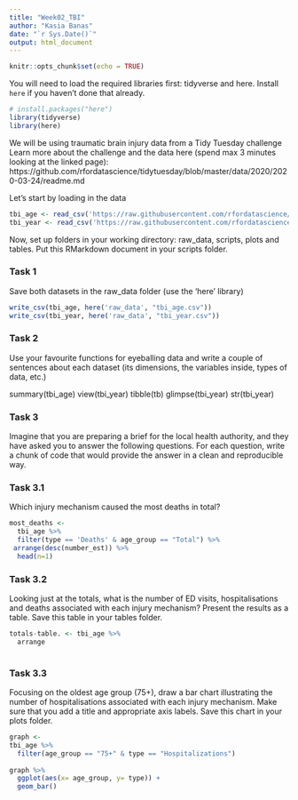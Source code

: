```yaml
---
title: "Week02_TBI"
author: "Kasia Banas"
date: "`r Sys.Date()`"
output: html_document
---
```


```r
knitr::opts_chunk$set(echo = TRUE)
```

You will need to load the required libraries first: tidyverse and here.
Install `here` if you haven't done that already.

```r
# install.packages("here")
library(tidyverse)
library(here)
```

We will be using traumatic brain injury data from a Tidy Tuesday challenge
Learn more about the challenge and the data here (spend max 3 minutes looking at the linked page):
https://github.com/rfordatascience/tidytuesday/blob/master/data/2020/2020-03-24/readme.md

Let's start by loading in the data

```r
tbi_age <- read_csv('https://raw.githubusercontent.com/rfordatascience/tidytuesday/master/data/2020/2020-03-24/tbi_age.csv')
tbi_year <- read_csv('https://raw.githubusercontent.com/rfordatascience/tidytuesday/master/data/2020/2020-03-24/tbi_year.csv')
```

Now, set up folders in your working directory: raw_data, scripts, plots and tables. Put this RMarkdown document in your scripts folder. 

### Task 1
Save both datasets in the raw_data folder (use the 'here' library)

```r

write_csv(tbi_age, here('raw_data', "tbi_age.csv"))
write_csv(tbi_year, here('raw_data', "tbi_year.csv"))
```


### Task 2
Use your favourite functions for eyeballing data and write a couple of sentences about each dataset (its dimensions, the variables inside, types of data, etc.)

summary(tbi_age)
view(tbi_year)
tibble(tb)
glimpse(tbi_year)
str(tbi_year)

### Task 3
Imagine that you are preparing a brief for the local health authority, and they have asked you to answer the following questions. For each question, write a chunk of code that would provide the answer in a clean and reproducible way.

### Task 3.1
Which injury mechanism caused the most deaths in total?

```r
most_deaths <- 
  tbi_age %>%
  filter(type == 'Deaths' & age_group == "Total") %>% 
 arrange(desc(number_est)) %>% 
  head(n=1)
```

### Task 3.2
Looking just at the totals, what is the number of ED visits, hospitalisations and deaths
associated with each injury mechanism? Present the results as a table. Save this table in your tables folder.

```r

totals-table. <- tbi_age %>% 
  arrange
  
```
### Task 3.3
Focusing on the oldest age group (75+), draw a bar chart illustrating the number of hospitalisations associated with each injury mechanism. Make sure that you add a title and appropriate axis labels. Save this chart in your plots folder.

```r

graph <-
tbi_age %>% 
  filter(age_group == "75+" & type == "Hospitalizations")
  
graph %>%   
  ggplot(aes(x= age_group, y= type)) + 
  geom_bar()
```


